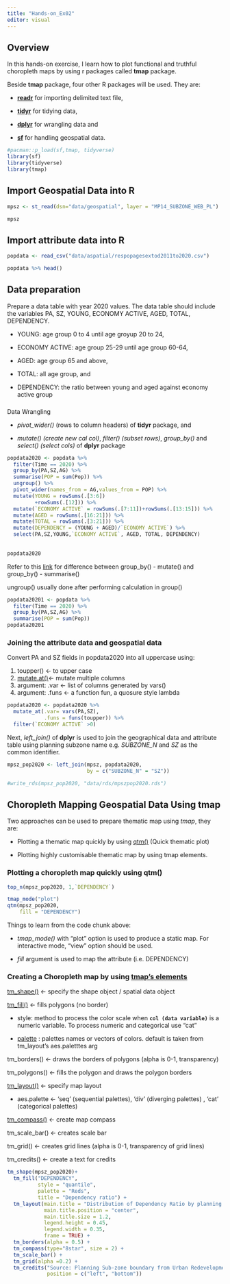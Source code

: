 ```yaml
---
title: "Hands-on_Ex02"
editor: visual
---
```


## Overview

In this hands-on exercise, I learn how to plot functional and truthful choropleth maps by using r packages called **tmap** package.

Beside **tmap** package, four other R packages will be used. They are:

-   [**readr**](https://readr.tidyverse.org/) for importing delimited text file,

-   [**tidyr**](https://tidyr.tidyverse.org/) for tidying data,

-   [**dplyr**](https://dplyr.tidyverse.org/) for wrangling data and

-   [**sf**](https://cran.r-project.org/web/packages/sf/) for handling geospatial data.

```r
#pacman::p_load(sf,tmap, tidyverse)
library(sf)
library(tidyverse)
library(tmap)
```

## Import Geospatial Data into R

```r
mpsz <- st_read(dsn="data/geospatial", layer = "MP14_SUBZONE_WEB_PL")
```

```r
mpsz
```

## Import attribute data into R

```r
popdata <- read_csv("data/aspatial/respopagesextod2011to2020.csv")
```

```r
popdata %>% head()
```

## Data preparation

Prepare a data table with year 2020 values. The data table should include the variables PA, SZ, YOUNG, ECONOMY ACTIVE, AGED, TOTAL, DEPENDENCY.

-   YOUNG: age group 0 to 4 until age groyup 20 to 24,

-   ECONOMY ACTIVE: age group 25-29 until age group 60-64,

-   AGED: age group 65 and above,

-   TOTAL: all age group, and

-   DEPENDENCY: the ratio between young and aged against economy active group

### 

Data Wrangling

-   *pivot_wider()* (rows to column headers) of **tidyr** package, and

-   *mutate() (create new cal col)*, *filter() (subset rows)*, *group_by()* and *select() (select cols)* of **dplyr** package

```r
popdata2020 <- popdata %>% 
  filter(Time == 2020) %>% 
  group_by(PA,SZ,AG) %>% 
  summarise(POP = sum(Pop)) %>% 
  ungroup() %>% 
  pivot_wider(names_from = AG,values_from = POP) %>% 
  mutate(YOUNG = rowSums(.[3:6])
         +rowSums(.[12])) %>% 
  mutate(`ECONOMY ACTIVE` = rowSums(.[7:11])+rowSums(.[13:15])) %>%
  mutate(AGED = rowSums(.[16:21])) %>%
  mutate(TOTAL = rowSums(.[3:21])) %>% 
  mutate(DEPENDENCY = (YOUNG + AGED)/`ECONOMY ACTIVE`) %>% 
  select(PA,SZ,YOUNG,`ECONOMY ACTIVE`, AGED, TOTAL, DEPENDENCY)
  
  
popdata2020 
```

Refer to this [link](https://bookdown.org/yih_huynh/Guide-to-R-Book/groupby.html) for difference between group_by() - mutate() and group_by() - summarise()

ungroup() usually done after performing calculation in group()

```r
popdata20201 <- popdata %>% 
  filter(Time == 2020) %>% 
  group_by(PA,SZ,AG) %>% 
  summarise(POP = sum(Pop))
popdata20201
```

### Joining the attribute data and geospatial data

Convert PA and SZ fields in popdata2020 into all uppercase using:

1.  toupper() \<- to upper case
2.  [mutate.at()](https://dplyr.tidyverse.org/reference/mutate_all.html)\<- mutate multiple columns
3.  argument: .var \<- list of columns generated by vars()
4.  argument: .funs \<- a function fun, a quosure style lambda

```r
popdata2020 <- popdata2020 %>% 
  mutate_at(.var= vars(PA,SZ),
            .funs = funs(toupper)) %>%
  filter(`ECONOMY ACTIVE` >0)

```

Next, *left_join()* of **dplyr** is used to join the geographical data and attribute table using planning subzone name e.g. *SUBZONE_N* and *SZ* as the common identifier.

```r
mpsz_pop2020 <- left_join(mpsz, popdata2020,
                          by = c("SUBZONE_N" = "SZ"))
```

```r
#write_rds(mpsz_pop2020, "data/rds/mpszpop2020.rds")

```

## Choropleth Mapping Geospatial Data Using tmap

Two approaches can be used to prepare thematic map using *tmap*, they are:

-   Plotting a thematic map quickly by using [qtm()](https://bookdown.org/lexcomber/brunsdoncomber2e/Ch3.html) (Quick thematic plot)

-   Plotting highly customisable thematic map by using tmap elements.

### Plotting a choropleth map quickly using qtm()

```r
top_n(mpsz_pop2020, 1,`DEPENDENCY`)

```

```r
tmap_mode("plot")
qtm(mpsz_pop2020,
    fill = "DEPENDENCY")
```

Things to learn from the code chunk above:

-   *tmap_mode()* with "plot" option is used to produce a static map. For interactive mode, "view" option should be used.

-   *fill* argument is used to map the attribute (i.e. DEPENDENCY)

### Creating a Choropleth map by using [tmap's elements](https://www.rdocumentation.org/packages/tmap/versions/3.3-3/topics/tmap-element)

[tm_shape()](https://www.rdocumentation.org/packages/tmap/versions/3.3-3/topics/tm_shape) \<- specify the shape object / spatial data object

[tm_fill()](https://www.rdocumentation.org/packages/tmap/versions/3.3-3/topics/tm_fill) \<- fills polygons (no border)

-   style: method to process the color scale when **`col (data variable)`** is a numeric variable. To process numeric and categorical use "cat"

-   [palette](https://renenyffenegger.ch/notes/development/languages/R/packages/tmaptools/index) : palettes names or vectors of colors. default is taken from tm_layout's aes.paletttes arg

tm_borders() \<- draws the borders of polygons (alpha is 0-1, transparency)

tm_polygons() \<- fills the polygon and draws the polygon borders

[tm_layout()](https://www.rdocumentation.org/packages/tmap/versions/3.3-3/topics/tm_layout) \<- specify map layout

-   aes.palette \<- 'seq' (sequential palettes), 'div' (diverging palettes) , 'cat' (categorical palettes)

[tm_compass()](https://www.rdocumentation.org/packages/tmap/versions/3.3-3/topics/tm_compass) \<- create map compass

tm_scale_bar() \<- creates scale bar

tm_grid() \<- creates grid lines (alpha is 0-1, transparency of grid lines)

tm_credits() \<- create a text for credits

```r
tm_shape(mpsz_pop2020)+
  tm_fill("DEPENDENCY", 
          style = "quantile", 
          palette = "Reds",
          title = "Dependency ratio") +
  tm_layout(main.title = "Distribution of Dependency Ratio by planning subzone",
            main.title.position = "center",
            main.title.size = 1.2,
            legend.height = 0.45, 
            legend.width = 0.35,
            frame = TRUE) +
  tm_borders(alpha = 0.5) +
  tm_compass(type="8star", size = 2) +
  tm_scale_bar() +
  tm_grid(alpha =0.2) +
  tm_credits("Source: Planning Sub-zone boundary from Urban Redevelopment Authorithy (URA)\n and Population data from Department of Statistics DOS", 
             position = c("left", "bottom"))
```
